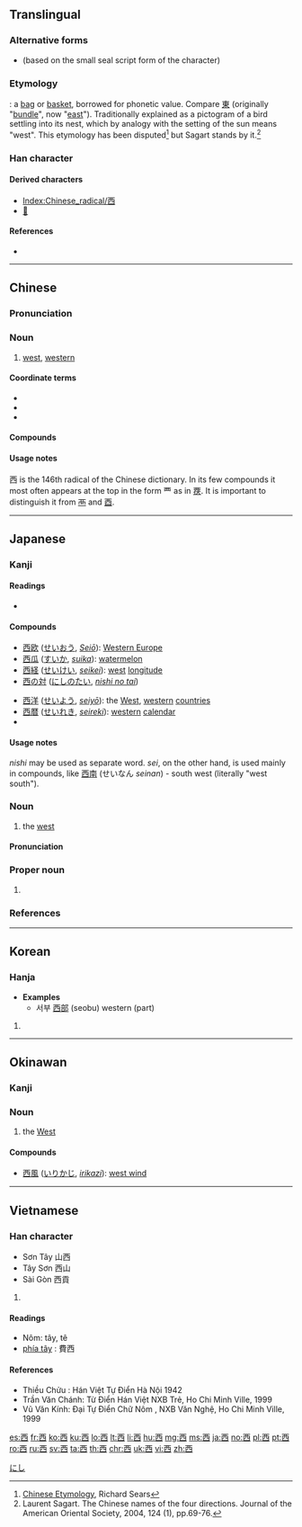 {{also|四|酉|襾|覀}}

==Translingual==
{{stroke order|type=animate}}

===Alternative forms===
* {{l|mul|㢴}} (based on the small seal script form of the character)

===Etymology===
{{Han etyl}}
{{liushu|p}}: a [[bag]] or [[basket]], borrowed for phonetic value. Compare [[東]] (originally "[[bundle]]", now "[[east]]"). Traditionally explained as a pictogram of a bird settling into its nest, which by analogy with the setting of the sun means "west". This etymology has been disputed<ref>[http://www.chineseetymology.org/CharacterEtymology.aspx?characterInput=%E8%A5%BF Chinese Etymology], Richard Sears</ref> but Sagart stands by it.<ref>Laurent Sagart. The Chinese names of the four directions. Journal of the American Oriental Society, 2004, 124 (1), pp.69-76.</ref>

===Han character===
{{Han char|rn=146|rad=西|as=00|sn=6|four=10600|canj=MCW}}

====Derived characters====
* [[Index:Chinese_radical/西]]
* [[𪎢]]

====References====
* {{Han ref|kx=1128.100|dkj=34763|dj=1595.190|hdz=42805.020|uh=897F|ud=35199|bh=A6E8|bd=42728}}
<references/>

----

==Chinese==
{{zh-forms}}

===Pronunciation===
{{zh-pron
|m=xī
|ma=y
|c=sai1
|h=pfs=sî
|mn=sai/se/si
|mn_note=sai - colloquial; se - literary; si - common
|mn-t=sai1
|w=1xi
|mc=y
|oc=y
|cat=n}}

===Noun===
{{zh-noun}}

# [[west]], [[western]]

====Coordinate terms====
* {{zh-l|東/东}}
* {{zh-l|南}}
* {{zh-l|北}}

====Compounds====
{{der5
| {{zh-l|西安|Xī'ān}}
| {{zh-l|西班牙|Xībānyá}}
| {{zh-l|西半球|Xībànqiú}}
| {{zh-l|西北|xīběi}}
| {{zh-l|西边|xībiān}}
| {{zh-l|西邊兒|xībiānr}}
| {{zh-l|西部|xībù}}
| {{zh-l|西餐|xīcān}}
| {{zh-l|西點|Xīdiǎn}}
| {{zh-l|西方|xīfāng}}
| {{zh-l|西非|Xīfēi}}
| {{zh-l|西風|xīfēng}}
| {{zh-l|西鳳酒|Xīfèngjiǔ}}
| {{zh-l|西服|xīfú}}
| {{zh-l|西瓜|xīguā}}
| {{zh-l|西紅柿|xīhóngshì}}
| {{zh-l|西葫蘆|xīhúlu}}
| {{zh-l|西化|xīhuà}}
| {{zh-l|西經|xījīng}}
| {{zh-l|西曆|xīlì}}
| {{zh-l|西米|xīmǐ}}
| {{zh-l|西面|xīmiàn}}
| {{zh-l|西南|xīnán}}
| {{zh-l|西歐|Xī Oū}}
| {{zh-l|西人|xīrén}}
| {{zh-l|西薩摩亞|Xī Sàmóyà}}
| {{zh-l|西曬|xīshài}}
| {{zh-l|西施|Xī Shī}}
| {{zh-l|西式|xīshì}}
| {{zh-l|西天|Xītiān}}
| {{zh-l|西頭|xītóu}}
| {{zh-l|西文|xīwén}}
| {{zh-l|西西里|Xīxīlǐ}}
| {{zh-l|西西里島|Xīxīlǐdǎo}}
| {{zh-l|西学|Xīxué}}
| {{zh-l|西洋|xīyáng}}
| {{zh-l|西洋畫|xīyánghuà}}
| {{zh-l|西洋景|xīyángjǐng}}
| {{zh-l|西洋參|xīyángshēn}}
| {{zh-l|西藥|xīyào}}
| {{zh-l|西醫|xīyī}}
| {{zh-l|西遊記|Xīyóu Jì}}
| {{zh-l|西語|xīyǔ}}
| {{zh-l|西域|Xīyù}}
| {{zh-l|西樂|xīyué}}
| {{zh-l|西元|xīyuán}}
| {{zh-l|西裝|xīzhuāng}}
| {{zh-l|檳榔西施|bīnláng xīshī}}
| {{zh-l|巴西|Bāxī}}
| {{zh-l|病老歸西|bìnglǎoguīxī}}
| {{zh-l|不中不西|bùzhōngbùxī}}
| {{zh-l|沉西|chénxī}}
| {{zh-l|臭東西|chòudōngxi}}
| {{zh-l|東西|dōngxi}}
| {{zh-l|抱痛西河|bàotòngxīhé}}
| {{zh-l|北大西洋|Běi Dàxī Yáng}}
| {{zh-l|賓西法尼亞|Bīnxīfǎníyà}}
| {{zh-l|玻利尼西亞|Bōlìníxīyà}}
| {{zh-l|拆穿西洋鏡|chāichuān xīyángjìng}}
| {{zh-l|拆東牆補西牆|chāidōngqiáng bǔxīqiáng}}
| {{zh-l|拆西補東|chāixībǔdōng}}
| {{zh-l|法西斯|fǎxīsī}}
| {{zh-l|新西蘭|Xīnxīlán}}
}}

====Usage notes====
西 is the 146th radical of the Chinese dictionary. In its few compounds it most often appears at the top in the form 覀 as in [[覄]]. It is important to distinguish it from [[襾]] and [[酉]].

{{zh-cat|Beginning|Compass points}}

----

==Japanese==

===Kanji===
{{ja-kanji|grade=2|rs=西00}}

====Readings====
* {{ja-readings|goon=[[さい]] (sai)|kanon=[[せい]] (sei)|kun=[[にし]] (nishi)}}

====Compounds====
{{top2}}
* [[西欧]] ([[せいおう]], ''[[Seiō]]''): [[Western Europe]]
* [[西瓜]] ([[すいか]], ''[[suika]]''): [[watermelon]]
* [[西経]] ([[せいけい]], ''[[seikei]]''): [[west]] [[longitude]]
* [[西の対]] ([[にしのたい]], ''[[nishi no tai]]'')
{{mid2}}
* [[西洋]] ([[せいよう]], ''[[seiyō]]''): the [[West]], [[western]] [[countries]]
* [[西暦]] ([[せいれき]], ''[[seireki]]''): [[western]] [[calendar]]
* {{l|ja|関西|tr=[[かんさい]], Kansai}}
{{bottom}}

====Usage notes====
''nishi'' may be used as separate word. ''sei'', on the other hand, is used mainly in compounds, like [[西南]] (せいなん ''seinan'') - south west (literally "west south").

{{ja-kanjitab|にし|yomi=k}}

===Noun===
{{ja-noun|にし}}

# the [[west]]

====Pronunciation====
{{ja-pron|yomi=k|にし|acc=0|acc_ref=SMK2}}

===Proper noun===
{{ja-pos|にし|proper}}

# {{surname|lang=ja|sort=にし}}

[[Category:1000 Japanese basic words|にし]]

===References===
<references/>

----

==Korean==

===Hanja===
{{ko-hanja|hangeul=서|rv=seo|mr=sŏ|y=se|eumhun=서녘|ehrv=seonyeok|ehmr=sŏnyŏk|ehy=senyekh}}
* '''Examples'''
** 서부 [[西部]] (seobu) western (part)

# {{defn|lang=ko|sort=西00}}

----

==Okinawan==
{{attention|ryu}}

===Kanji===
{{head|ryu|kanji|hiragana|いり|romaji|iri|sc=Jpan}}

===Noun===
{{head|ryu|noun|hiragana|いり|romaji|iri}}
# the [[West]]

====Compounds====
{{top2}}
* [[西風]] ([[いりかじ]], ''[[irikazi]]''): [[west wind]]
{{bottom}}

----

==Vietnamese==

===Han character===
{{vi-hantu|tây, sài|rs=西00}}
* Sơn Tây 山西
* Tây Sơn 西山
* Sài Gòn 西貢

# {{defn|lang=vi|sort=西00}}

====Readings====
* Nôm: tây, tê
* [[phía tây]] : 費西

====References====
* Thiều Chửu : Hán Việt Tự Điển Hà Nội 1942
* Trần Văn Chánh: Từ Điển Hán Việt NXB Trẻ, Ho Chi Minh Ville, 1999
* Vũ Văn Kính: Đại Tự Điển Chữ Nôm , NXB Văn Nghệ, Ho Chi Minh Ville, 1999

[[Category:CJKV radicals| ]]

[[es:西]]
[[fr:西]]
[[ko:西]]
[[ku:西]]
[[lo:西]]
[[lt:西]]
[[li:西]]
[[hu:西]]
[[mg:西]]
[[ms:西]]
[[ja:西]]
[[no:西]]
[[pl:西]]
[[pt:西]]
[[ro:西]]
[[ru:西]]
[[sv:西]]
[[ta:西]]
[[th:西]]
[[chr:西]]
[[uk:西]]
[[vi:西]]
[[zh:西]]